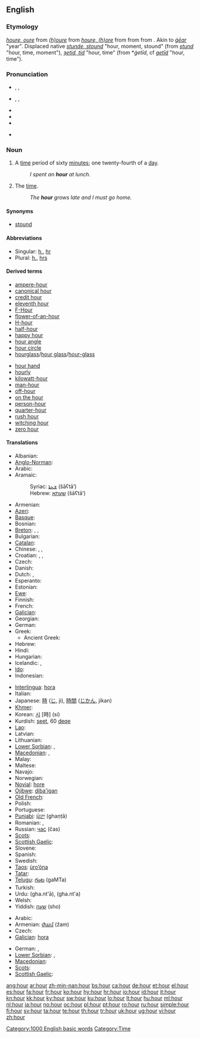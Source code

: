 ==English==

{{rank|thousand|looking|John|366|hour|air|reason|feel}}

===Etymology===
{{etyl|enm}} ''[[houre#Middle English|houre, oure]]'' from {{etyl|xno}} ''[[houre#Anglo-Norman|(h)oure]]'' from {{etyl|fro}} ''[[houre#Old French|houre, (h)ore]]'' from {{etyl|la}} {{term|hora|hōra|lang=la|hour}} from {{etyl|grc}} {{term|ὥρα||any time or period, whether of the year, month, or day|tr=hōrā|sc=polytonic|lang=grc}} from {{proto|Indo-European|yer-, yor-|year, season|lang=en}}. Akin to {{ang}} ''[[gear#Old English|ġēar]]'' "year". Displaced native {{enm}} ''[[stound#Middle English|stunde, stound]]'' "hour, moment, stound" (from {{ang}} ''[[stund#Old English|stund]]'' "hour, time, moment"), {{enm}} ''[[itid#Middle English|ȝetid, tid]]'' "hour, time" (from {{ang}} *''ġetīd'', cf {{etyl|osx|-}} ''[[getid#Old Low Saxon|getīd]]'' "hour, time").

===Pronunciation===
* {{a|RP|Australia}} {{enPR|ouər}}, {{IPA|/aʊə(ɹ)/}}, {{SAMPA|/aU@r/}}
* {{a|US|Canada}} {{enPR|our}}, {{IPA|/aʊɚ/}}, {{SAMPA|/aU@`/}}
* {{audio|en-us-hour.ogg|Audio (US)}}
* {{audio|En-uk-an hour.ogg|Audio (UK)}}
* {{rhymes|aʊər}}
* {{homophones|our}} {{i|depending on accent}}

===Noun===
{{wikipedia}}
{{en-noun}}

# A [[time]] period of sixty [[minute]]s; one twenty-fourth of a [[day]].
#: ''I spent an '''hour''' at lunch.''
# {{poetic}} The [[time]].
#: ''The '''hour''' grows late and I must go home.''

====Synonyms====
* [[stound]]

====Abbreviations====
* Singular: [[h.]], [[hr]]
* Plural: [[h.]], [[hrs]]

====Derived terms====
{{rel-top}}
* [[ampere-hour]]
* [[canonical hour]]
* [[credit hour]]
* [[eleventh hour]]
* [[F-Hour]]
* [[flower-of-an-hour]]
* [[H-hour]]
* [[half-hour]]
* [[happy hour]]
* [[hour angle]]
* [[hour circle]]
* [[hourglass]]/[[hour glass]]/[[hour-glass]]
{{rel-mid}}
* [[hour hand]]
* [[hourly]]
* [[kilowatt-hour]]
* [[man-hour]]
* [[off-hour]]
* [[on the hour]]
* [[person-hour]]
* [[quarter-hour]]
* [[rush hour]]
* [[witching hour]]
* [[zero hour]]
{{rel-bottom}}

{{lookfrom|hour}}

====Translations====
{{trans-top|Time period of sixty minutes}}
* Albanian: {{t-|sq|orë|f|xs=Albanian}}
* [[Anglo-Norman]]: {{tø|xno|houre}}
* Arabic: {{t|ar|ساعة|f|tr=sāʕa}}
* Aramaic:
*: Syriac: [[ܫܥܬܐ]] (šāʕtā’) {{f}}
*: Hebrew: [[שעתא]] (šāʕtā’) {{f}}
* Armenian: {{t|hy|ժամ|tr=žam}}
* [[Azeri]]: {{t+|az|saat|xs=Azeri}}
* [[Basque]]: {{t|eu|ordu}}
* Bosnian: {{t-|bs|sat|m}}
* [[Breton]]: {{t|br|eur|f}}, {{t|br|eureier}}, {{t|br|eurvezh|f}}
* Bulgarian: {{t|bg|час|m|čas}}
* [[Catalan]]: {{t|ca|hora|f}}
* Chinese: {{t|zh|小時}}, {{t|zh|小时}}, {{t|zh|xiǎoshísc=Latn}}
* Croatian: {{t+|hr|sat|m}}, {{t+|hr|ura|f}}, {{t-|hr|čas|m}}
* Czech: {{t+|cs|hodina|f}}
* Danish: {{t+|da|time}}
* Dutch: {{t|nl|uur|n}}, {{t|nl|stonde|f}}
* Esperanto: {{t-|eo|horo|xs=Esperanto}}
* Estonian: {{t-|et|tund}}
* [[Ewe]]: {{t|ee|gaƒoƒo}}
* Finnish: {{t+|fi|tunti}}
* French: {{t+|fr|heure|f}}
* [[Galician]]: {{t|gl|hora|f}}
* Georgian: {{t-|ka|საათი|tr=saat’i|sc=Geor|xs=Georgian}}
* German: {{t+|de|Stunde|f}}
* Greek: {{t+|el|ώρα|f|tr=óra}}
** Ancient Greek: {{t|grc|ὥρα|tr=hóra|f}}
* Hebrew: {{t|he|שעה|f|tr=shah-AH}}
* Hindi: {{t|hi|घंटा|tr=gha.nt'ā}}
* Hungarian: {{t+|hu|óra}}
* Icelandic: {{t+|is|klukkustund}}, {{t+|is|klukkutími}}
* [[Ido]]: {{t+|io|horo|xs=Ido}}
* Indonesian: {{t-|id|jam|xs=Indonesian}}
{{trans-mid}}
* [[Interlingua]]: [[hora]]
* Italian: {{t+|it|ora|f}}
* Japanese: [[時]] ([[じ]], ji), [[時間]] ([[じかん]], jikan)
* [[Khmer]]: {{t-|km|ម៉ោង|sc=Khmr|xs=Khmer}}
* Korean: [[시]] [時] (si)
* Kurdish: [[seet]], 60 [[deqe]]
* [[Lao]]: {{t+|lo|ຊົ່ວໂມງ|tr=sua-mööng|sc=Laoo|xs=Lao}}
* Latvian: {{t-|lv|stunda|f|xs=Latvian}}
* Lithuanian: {{t+|lt|valanda|f|xs=Lithuanian}}
* [[Lower Sorbian]]: {{tø|dsb|góźina|f}},  {{tø|dsb|góźinka|f}}
* [[Macedonian]]: {{t+|mk|час|m|tr=čas}},  {{t|mk|саат|m|tr=sáat}}
* Malay: {{t+|ms|jam|xs=Malay}}
* Maltese: {{t-|mt|siegħa|xs=Maltese}}
* Navajo: {{tø|nv|óola}}
* Norwegian: {{t+|no|time}}
* [[Novial]]: [[hore]]
* [[Ojibwe]]: [[diba'igan]]
* [[Old French]]: {{tø|fro|eure|f}}
* Polish: {{t+|pl|godzina|f}}
* Portuguese: {{t+|pt|hora|f}}
* [[Punjabi]]: [[ਘੰਟਾ]] (ghaṇṭā)
* Romanian: {{t+|ro|oră|f}}, {{t+|ro|ceas|m|f}}
* Russian: [[час]] (čas) {{f}}
* [[Scots]]: {{tø|sco|oor|xs=Scots}}
* [[Scottish Gaelic]]: {{t-|gd|uair|f|xs=Scottish Gaelic}}
* Slovene: {{t+|sl|ura|f}}
* Spanish: {{t+|es|hora|f}}
* Swedish: {{t+|sv|timme|c}}
* [[Taos]]: [[ùro’óna]]
* [[Tatar]]: {{t+|tt|сәгать|sc=Cyrl|xs=Tatar}}
* [[Telugu]]: [[గంట]] (gaMTa)
* Turkish: {{t+|tr|saat}}
* Urdu: {{ur-Arab|[[گھنٹا]]}} (gha.nt'ā), {{ur-Arab|[[گھنٹہ]]}} (gha.nt'a)
* Welsh: {{t-|cy|awr|f|xs=Welsh}}
* Yiddish: [[שעה]] (sho) {{f}}
{{trans-bottom}}

{{trans-top|the time}}
* Arabic: {{t+|ar|وقت|alt=وَقْت}}
* Armenian: [[ժամ]] (žam)
* Czech: {{t+|cs|hodina|f}}
* [[Galician]]: [[hora]] {{f}}
{{trans-mid}}
* German: {{t+|de|Zeit|f}}, {{t+|de|Uhr}}
* [[Lower Sorbian]]: {{tø|dsb|cas|m}},  {{tø|dsb|štunda|f}}
* [[Macedonian]]: {{qualifier|with definite article suffix}} {{t|mk|часот|m|tr=čásot}}
* [[Scots]]: {{tø|sco|oor|xs=Scots}}
* [[Scottish Gaelic]]: {{t-|gd|uair|f|xs=Scottish Gaelic}}
{{trans-bottom}}

[[Category:1000 English basic words]]
[[Category:Time]]

[[ang:hour]]
[[ar:hour]]
[[zh-min-nan:hour]]
[[bs:hour]]
[[ca:hour]]
[[de:hour]]
[[et:hour]]
[[el:hour]]
[[es:hour]]
[[fa:hour]]
[[fr:hour]]
[[ko:hour]]
[[hy:hour]]
[[hr:hour]]
[[io:hour]]
[[id:hour]]
[[it:hour]]
[[kn:hour]]
[[kk:hour]]
[[ky:hour]]
[[sw:hour]]
[[ku:hour]]
[[lo:hour]]
[[lt:hour]]
[[hu:hour]]
[[ml:hour]]
[[nl:hour]]
[[ja:hour]]
[[no:hour]]
[[oc:hour]]
[[pl:hour]]
[[pt:hour]]
[[ro:hour]]
[[ru:hour]]
[[simple:hour]]
[[fi:hour]]
[[sv:hour]]
[[ta:hour]]
[[te:hour]]
[[th:hour]]
[[tr:hour]]
[[uk:hour]]
[[ug:hour]]
[[vi:hour]]
[[zh:hour]]